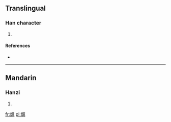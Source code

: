 ==Translingual==

===Han character===
{{Han char|rn=86|rad=火|as=15|sn=19|four=|canj=火一廿月 (FMTB)}}

# {{defn|Han|sort=火15}}

====References====
* {{Han ref|kx=0686.120|dkj=19536|dj=1098.290|hdz=32245.080|uh=7204|ud=29188}}

----

==Mandarin==

===Hanzi===
{{cmn-hanzi|pin=[[lì]] ([[li4]])|wg=li<sup>4</sup>}}

# {{defn|Mandarin|sort=火15}}

[[fr:爄]]
[[pl:爄]]